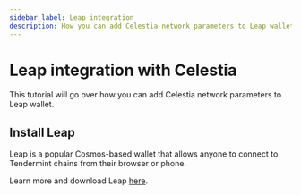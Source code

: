 ```yaml
---
sidebar_label: Leap integration 
description: How you can add Celestia network parameters to Leap wallet.
---
```


# Leap integration with Celestia

This tutorial will go over how you can add Celestia network parameters to Leap wallet.

## Install Leap

Leap is a popular Cosmos-based wallet that allows anyone
to connect to Tendermint chains from their browser or phone.

Learn more and download Leap [here](https://www.leapwallet.io/).
